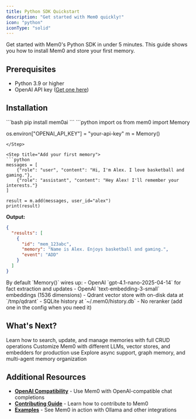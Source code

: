 ```yaml
---
title: Python SDK Quickstart
description: "Get started with Mem0 quickly!"
icon: "python"
iconType: "solid"
---
```


Get started with Mem0's Python SDK in under 5 minutes. This guide shows you how to install Mem0 and store your first memory.

## Prerequisites

- Python 3.9 or higher
- OpenAI API key ([Get one here](https://platform.openai.com/api-keys))

## Installation

<Steps>
<Step title="Install via pip">
```bash
pip install mem0ai
```
</Step>

<Step title="Set your API key">
```python
import os
from mem0 import Memory

os.environ["OPENAI_API_KEY"] = "your-api-key"
m = Memory()
```
</Step>

<Step title="Add your first memory">
```python
messages = [
    {"role": "user", "content": "Hi, I'm Alex. I love basketball and gaming."},
    {"role": "assistant", "content": "Hey Alex! I'll remember your interests."}
]

result = m.add(messages, user_id="alex")
print(result)
```

**Output:**
```json
{
  "results": [
    {
      "id": "mem_123abc",
      "memory": "Name is Alex. Enjoys basketball and gaming.",
      "event": "ADD"
    }
  ]
}
```
</Step>
</Steps>

<Note>
By default `Memory()` wires up:
- OpenAI `gpt-4.1-nano-2025-04-14` for fact extraction and updates
- OpenAI `text-embedding-3-small` embeddings (1536 dimensions)
- Qdrant vector store with on-disk data at `/tmp/qdrant`
- SQLite history at `~/.mem0/history.db`
- No reranker (add one in the config when you need it)
</Note>

## What's Next?

<CardGroup cols={3}>
<Card title="Memory Operations" icon="database" href="/open-source/overview">
Learn how to search, update, and manage memories with full CRUD operations
</Card>

<Card title="Configuration" icon="sliders" href="/open-source/configuration">
Customize Mem0 with different LLMs, vector stores, and embedders for production use
</Card>

<Card title="Advanced Features" icon="sparkles" href="/open-source/features/async-memory">
Explore async support, graph memory, and multi-agent memory organization
</Card>
</CardGroup>

## Additional Resources

- **[OpenAI Compatibility](/open-source/features/openai_compatibility)** - Use Mem0 with OpenAI-compatible chat completions
- **[Contributing Guide](/contributing/development)** - Learn how to contribute to Mem0
- **[Examples](/examples/mem0-with-ollama)** - See Mem0 in action with Ollama and other integrations
